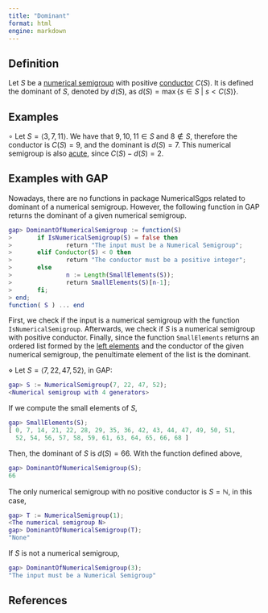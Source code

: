 ```yaml
---
title: "Dominant"
format: html
engine: markdown
---
```


<!-- Definición de Num. Sem. -->

## Definition

Let $S$ be a [numerical semigroup](Numerical-semigroup.qmd) with positive [conductor](Conductor.qmd) $C(S)$. It is defined the dominant of $S$, denoted by $d(S)$, as $d(S) = \max \{s \in S ~ | ~ s < C(S)\}$.

## Examples

$\circ$ Let $S = \langle 3, 7, 11 \rangle$. We have that $9, 10, 11 \in S$ and $8 \not \in S$, therefore the conductor is $C(S) = 9$, and the dominant is $d(S) = 7$. This numerical semigroup is also [acute](../Families-NS/NS-Acute.qmd), since $C(S) - d(S) = 2$.

## Examples with GAP

Nowadays, there are no functions in package NumericalSgps related to dominant of a numerical semigroup. However, the following function in GAP returns the dominant of a given numerical semigroup.

``` gap
gap> DominantOfNumericalSemigroup := function(S)
>       if IsNumericalSemigroup(S) = false then
>               return "The input must be a Numerical Semigroup";
>       elif Conductor(S) < 0 then
>               return "The conductor must be a positive integer";
>       else
>               n := Length(SmallElements(S));
>               return SmallElements(S)[n-1];
>       fi;
> end;
function( S ) ... end
```

First, we check if the input is a numerical semigroup with the function `IsNumericalSemigroup`. Afterwards, we check if $S$ is a numerical semigroup with positive conductor. Finally, since the function `SmallElements` returns an ordered list formed by the [left elements](Left-elements.qmd) and the conductor of the given numerical semigroup, the penultimate element of the list is the dominant.

$\diamond$ Let $S = \langle 7, 22, 47, 52 \rangle$, in GAP:

``` gap
gap> S := NumericalSemigroup(7, 22, 47, 52);
<Numerical semigroup with 4 generators>
```

If we compute the small elements of $S$,

``` gap
gap> SmallElements(S);
[ 0, 7, 14, 21, 22, 28, 29, 35, 36, 42, 43, 44, 47, 49, 50, 51,
  52, 54, 56, 57, 58, 59, 61, 63, 64, 65, 66, 68 ]
```

Then, the dominant of $S$ is $d(S) = 66$. With the function defined above,

``` gap
gap> DominantOfNumericalSemigroup(S);
66
```

The only numerical semigroup with no positive conductor is $S = \mathbb{N}$, in this case,

``` gap
gap> T := NumericalSemigroup(1);
<The numerical semigroup N>
gap> DominantOfNumericalSemigroup(T);
"None"
```

If $S$ is not a numerical semigroup,

``` gap
gap> DominantOfNumericalSemigroup(3);
"The input must be a Numerical Semigroup"
```

## References

<!-- https://docs.gap-system.org/doc/tut/chap4_mj.html#X801EE07E839B31B2 -->

